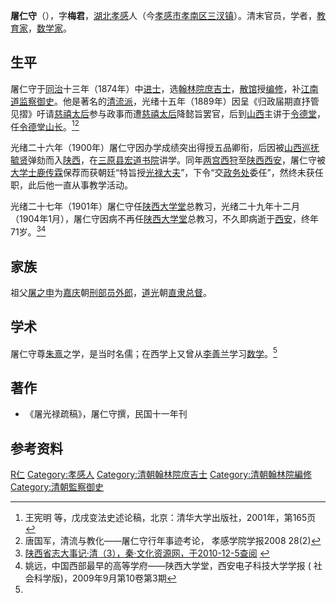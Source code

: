 '''屠仁守'''（{{bd|1832年||1904年||catIdx=T屠}}），字'''梅君'''，[[湖北|湖北]][[孝感|孝感]]人（今[[孝感市|孝感市]][[孝南区|孝南区]][[三汊镇|三汊镇]]）。清末官员，学者，[[教育家|教育家]]，[[数学家|数学家]]。

== 生平 ==
屠仁守于[[同治|同治]]十三年（1874年）中[[进士|进士]]，选[[翰林院|翰林院]][[庶吉士|庶吉士]]，[[散馆|散馆]]授[[编修|编修]]，补[[江南道|江南道]][[监察御史|监察御史]]。他是著名的[[清流派|清流派]]，光绪十五年（1889年）因呈《归政届期直抒管见摺》吁请[[慈禧太后|慈禧太后]]参与政事而遭[[慈禧太后|慈禧太后]]降懿旨罢官，后到[[山西|山西]]主讲于[[令德堂|令德堂]]，任[[令德堂|令德堂]][[山长|山长]]。<ref>王宪明 等，戊戌变法史述论稿，北京：清华大学出版社，2001年，第165页</ref><ref name=t>唐国军，清流与教化——屠仁守行年事迹考论， 孝感学院学报2008 28(2)</ref>

光绪二十六年（1900年）屠仁守因办学成绩突出得授五品卿衔，后因被[[山西巡抚|山西巡抚]][[毓贤|毓贤]]弹劾而入[[陕西|陕西]]，在[[三原县|三原县]][[宏道书院|宏道书院]]讲学。同年[[两宫西狩|两宫西狩]]至[[陕西|陕西]][[西安|西安]]，屠仁守被[[大学士|大学士]][[鹿传霖|鹿传霖]]保荐而获朝廷“特旨授[[光禄大夫|光禄大夫]]”，下令“交[[政务处|政务处]]委任”，然终未获任职，此后他一直从事教学活动。

光绪二十七年（1901年）屠仁守任[[陕西大学堂|陕西大学堂]]总教习，光绪二十九年十二月（1904年1月），屠仁守因病不再任[[陕西大学堂|陕西大学堂]]总教习，不久即病逝于[[西安|西安]]，终年71岁。<ref>[http://ziyuan.wh5000.com/ShaanXi/dashijizhi/12052587_2.html 陕西省志大事记·清（3），秦·文化资源网，于2010-12-5查阅] {{webarchive|url=https://web.archive.org/web/20160304221729/http://ziyuan.wh5000.com/ShaanXi/dashijizhi/12052587_2.html |date=2016-03-04 }}</ref><ref>姚远，中国西部最早的高等学府——陕西大学堂，西安电子科技大学学报 ( 社会科学版)，2009年9月第10卷第3期</ref> 

== 家族 ==
祖父[[屠之申|屠之申]]为[[嘉庆|嘉庆]]朝[[刑部|刑部]][[员外郎|员外郎]]，[[道光|道光]]朝[[直隶总督|直隶总督]]。

==学术==
屠仁守尊[[朱熹|朱熹]]之学，是当时名儒；在西学上又曾从[[李善兰|李善兰]]学习[[数学|数学]]。<ref name=t/>

==著作==
*《屠光禄疏稿》，屠仁守撰，民国十一年刊

== 参考资料 ==
{{reflist}}

{{同治十三年甲戌科殿試金榜}}

{{Authority control}}

{{DEFAULTSORT:Tu屠}}
[[Category:屠姓|R仁]]
[[Category:孝感人|Category:孝感人]]
[[Category:清朝翰林院庶吉士|Category:清朝翰林院庶吉士]]
[[Category:清朝翰林院編修|Category:清朝翰林院編修]]
[[Category:清朝監察御史|Category:清朝監察御史]]